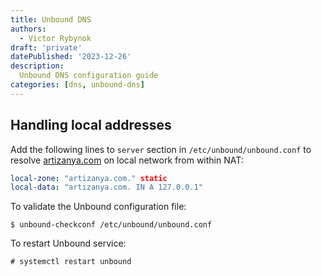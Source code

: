 ```yaml
---
title: Unbound DNS
authors:
  - Victor Rybynok
draft: 'private'
datePublished: '2023-12-26'
description:
  Unbound DNS configuration guide
categories: [dns, unbound-dns]
---
```


## Handling local addresses

Add the following lines to `server` section in `/etc/unbound/unbound.conf` to
resolve [artizanya.com](http://artizanya.com/) on local network from within NAT:

```yaml
local-zone: "artizanya.com." static
local-data: "artizanya.com. IN A 127.0.0.1"
```

To validate the Unbound configuration file:

```shell
$ unbound-checkconf /etc/unbound/unbound.conf
```

To restart Unbound service:

```shell
# systemctl restart unbound
```

